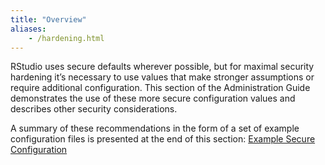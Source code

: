 ```yaml
---
title: "Overview"
aliases:
	- /hardening.html
---
```


RStudio uses secure defaults wherever possible, but for maximal security hardening it's necessary to use values that make stronger assumptions or require additional configuration. This section of the Administration Guide demonstrates the use of these more secure configuration values and describes other security considerations. 

A summary of these recommendations in the form of a set of example configuration files is presented at the end of this section: [Example Secure Configuration](example_secure_configuration.qmd)

